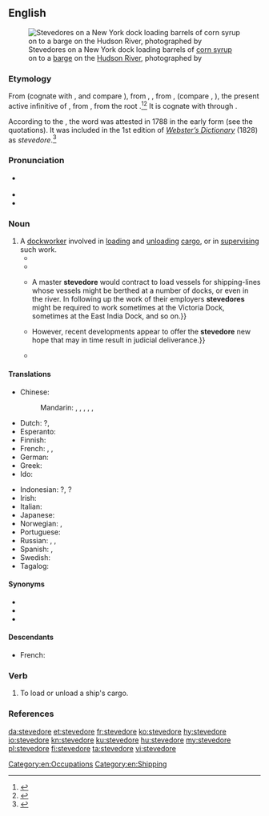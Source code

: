 ==English==
{{was wotd|2016|August|17}}
{{wikipedia}}
[[File:Stevedores on a New York Dock Loading Barrels of Corn Syrup onto a Barge on the Hudson River, ca. 1912 - NARA - 518287.jpg|thumb|Stevedores on a New York dock loading barrels of [[corn syrup]] on to a [[barge]] on the [[Hudson River]], photographed {{circa2|1912}} by {{w|Lewis Hine}}]]

===Etymology===
From {{der|en|es|estibador}} (cognate with {{cog|pt|estivador}}, and compare {{cog|ML.|stivator}}), from {{m|es|estivar}}, {{m|es|estibar||to [[load#Verb|load]]}}, from {{der|en|ML.|stivare}}, {{m|la|stipare|stīpāre}} (compare {{cog|it|stivare}}, {{m|it|stipare}}), the present active infinitive of {{m|la|stipo|stīpō|to [[cram]], [[fill#Verb|fill]], [[stuff#Verb|stuff]]}}, from {{der|en|ine-pro|*steypos}}, from the root {{der|en|ine-pro|*steyp-}}.<ref>{{R:Online Etymology Dictionary}}</ref><ref>{{R:Online Etymology Dictionary|stiff}}</ref> It is cognate with {{m|en|stiff}} through {{etyl|ine-pro|-}}.

According to the ''{{w|Oxford English Dictionary}}'', the word was attested in 1788 in the early form {{m|en|stowadore}} (see the quotations). It was included in the 1st edition of ''[[w:Webster's Dictionary|Webster’s Dictionary]]'' (1828) as ''stevedore''.<ref>{{cite-book|author=Noah Webster|authorlink=Noah Webster|entry=STEVEDORE|url=https://archive.org/stream/americandictiona02websrich#page/n665/mode/1up|title=[[w:Webster's Dictionary|An American Dictionary of the English Language: Intended to Exhibit, I. The Origin, Affinities and Primary Signification of English Words as Far as They Have Been Ascertained, II. The Genuine Orthography and Pronunciation of Words, According to General Usage or to Just Principles of Analogy, III. Accurate and Discriminating Definitions, with Numerous Authorities and Illustrations. To which is Prefixed, an Introductory Dissertation on the Origin, History, and Connection of the Languages of Western Asia and of Europe, and a Concise Grammar of the English Language [...] In Two Volumes]]|edition=1st|location=New York, N.Y.|publisher=Published by S. Converse. Printed by Hezekiah Howe—New Haven|year=1828|volume=II (J–Z)|oclc=1386890|passage='''STE′VEDORE''', ''n.'' One whose occupation is to stow goods, packages, &c. in a ship's hold. ''N. York.''}}</ref>

===Pronunciation===
* {{a|RP}} {{IPA|/ˈstiː.vəˌdɔː(ɹ)/|lang=en}}
* {{audio|en-uk-stevedore.ogg|Audio (RP)|lang=en}}
* {{hyphenation|ste|ve|dore|lang=en}}

===Noun===
{{en-noun}}

# A [[dockworker]] involved in [[load#Verb|loading]] and [[unload]]ing [[cargo]], or in [[supervise|supervising]] such work. {{defdate|from 17th c.}}
#* {{quote-journal|newspaper=[[w:Massachusetts Spy|The Massachusetts Spy]]|location=Boston, Mass.|publisher=Zechariah Fowle, {{w|Isaiah Thomas}}|date=2 July 1788|page=3|oclc=2263907|passage='''Stowadores'''.}}
#* {{quote-book|author=Maritime Cargo Transportation Conference (U.S.)|chapter=The Longshore Industry and Its Hazards|title=Longshore Safety Survey: A Survey of Occupational Hazards in the Stevedore Industry: By the Maritime Cargo Transportation Conference. As Part of a Program Undertaken at the Request of the Departments of Defense and of Commerce|series=National Research Council|seriesvolume=publication 459|location=Washington, D.C.|publisher={{w|National Academy of Sciences}}; {{w|National Research Council}}|year=1956|page=15|pageurl=https://books.google.com/books?id=7CwrAAAAYAAJ&pg=PA15|oclc=16690516|passage=The hatch foreman or gang boss supervises the longshore gang and directs their loading and discharge efforts. He assigns each member of the gang to a specific job, usually the same job each day or each shift; discusses operational problems with the '''stevedore''' superintendent who is in charge of the entire ship operation; inspects the stowage area; supervises the positioning and rigging of booms, etc. The '''stevedore''' superintendent and hatch foreman occupy strategic positions from a safety viewpoint.}}
#* {{quote-book|author=John [Christopher] Lovell|chapter=The Earliest Unions, 1870–89|title=Stevedores and Dockers: A Study of Trade Unionism in the Port of London, 1870–1914|location=London|publisher=[[w:Macmillan Publishers|Macmillan and Co.]]|year=1969|page=77|doi=10.1007/978-1-349-00096-8|oclc=462151899|passage='''Stevedores''' differed from most other strategically placed port workers in that they were to some extent mobile. {{...}} A master '''stevedore''' would contract to load vessels for shipping-lines whose vessels might be berthed at a number of docks, or even in the river. In following up the work of their employers '''stevedores''' might be required to work sometimes at the Victoria Dock, sometimes at the East India Dock, and so on.}}
#* {{quote-journal|author=R. Layton Mank|title=The Stevedore: Hope for Rescue|journal=[[w:ABA Journal|American Bar Association Journal]]|location=Chicago, Ill.|publisher={{w|American Bar Association}}|month=March|year=1970|volume=56|page=254|pageurl=https://books.google.com.sg/books?id=OjP-pFq2PBQC&pg=PA254|oclc=50629671|passage=For the past several years the '''stevedore''' [''footnote'': The term "'''stevedore'''" commonly refers to the contractor who employs longshoremen, who physically load and unload ships' cargo], one of the newest members of the maritime family, has found himself drifting helplessly onto the rocks of legal peril. {{...}} However, recent developments appear to offer the '''stevedore''' new hope that may in time result in judicial deliverance.}}
#* {{quote-book|author=Ralph De Wit|chapter=The Concept of Statutory Rights of Action in Carriage of Goods|editor=Eric Van Hooydonk|title=English and Continental Maritime Law: After 115 Years of Maritime Law Unification: A Search for Differences between Common Law and Civil Law|location=Antwerp, Belgium; Apeldoorn, Netherlands|publisher=Maklu-Uitgevers|year=2003|page=39|isbn=978-90-6215-809-6|passage=[T]he '''stevedore''' works for the account of he who has requested his services, and he is liable only to this person, who alone can bring an action as against him. Attempts to sidestep this statutory rule have been unsuccessful. For instance, a cargo owner tried to being a direct action as against a '''stevedore''', who had been appointed by the sea carrier's agent in the port of loading and who had damaged the goods during loading. On the grounds that in appointing the '''stevedore''' this agent had acted on behalf of the cargo owner, the latter submitted that he had a direct contractual action ''ex lege'' as against the '''stevedore'''.}}

====Translations====
{{trans-top|dockworker involved in loading and unloading cargo}}
* Chinese:
*: Mandarin: {{t|cmn|[[碼頭]][[工人]]|sc=Hani}}, {{t|cmn|[[码头]][[工人]]|tr=mǎtou gōngrén|sc=Hani}}, {{t|cmn|[[碼頭]][[裝卸]][[工人]]|sc=Hani}}, {{t|cmn|[[码头]][[装卸]][[工人]]|tr=mǎtóu zhuāngxiè gōngrén|sc=Hani}}, {{t+|cmn|搬運工|sc=Hani}}, {{t|cmn|搬运工|tr=bānyùngōng|sc=Hani}}
* Dutch: {{t+|nl|dokwerker|m}}?, {{t+|nl|stuwadoor|m}}
* Esperanto: {{t|eo|stivisto}}
* Finnish: {{t+|fi|ahtaaja}}
* French: {{t+|fr|stevedore|m}}, {{t+|fr|manutentionnaire|m}}, {{t+|fr|aconier|m}}
* German: {{t+|de|Hafenarbeiter|m}}
* Greek: {{t|el|στιβαδόρος|m}}
* Ido: {{t+|io|stivisto}}
{{trans-mid}}
* Indonesian: {{t|id|buruh kapal}}?, {{t+|id|kuli}}?
* Irish: {{t|ga|stíbheadóir|m}}
* Italian: {{t|it|stivatore|m}}
* Japanese: {{t|ja|港湾労働者|tr=こうわんろうどうしゃ, kōwan rōdōsha|sc=Jpan}}
* Norwegian: {{t|no|havnearbeider|m}}, {{t+|no|bryggesjauer|m}}
* Portuguese: {{t+|pt|estivador|m}}
* Russian: {{t+|ru|гру́зчик|m}}, {{t+|ru|до́кер|m}}, {{t|ru|порто́вый гру́зчик|m}}
* Spanish: {{t+|es|estibador|m}}, {{t|es|arrumador|m}}
* Swedish: {{t|sv|stuvare|c}}
* Tagalog: {{t|tl|estibador}}
{{trans-bottom}}

====Synonyms====
* {{l|en|docker}}
* {{l|en|longshoreman}}
* {{l|en|wharfie}}

====Descendants====
* French: {{l|fr|stevedore}}

===Verb===
{{en-verb|stevedor}}

# {{lb|en|transitive}} To load or unload a ship's cargo.

===References===
<references />

[[Category:en:Occupations]]
[[Category:en:Shipping]]

[[da:stevedore]]
[[et:stevedore]]
[[fr:stevedore]]
[[ko:stevedore]]
[[hy:stevedore]]
[[io:stevedore]]
[[kn:stevedore]]
[[ku:stevedore]]
[[hu:stevedore]]
[[my:stevedore]]
[[pl:stevedore]]
[[fi:stevedore]]
[[ta:stevedore]]
[[vi:stevedore]]